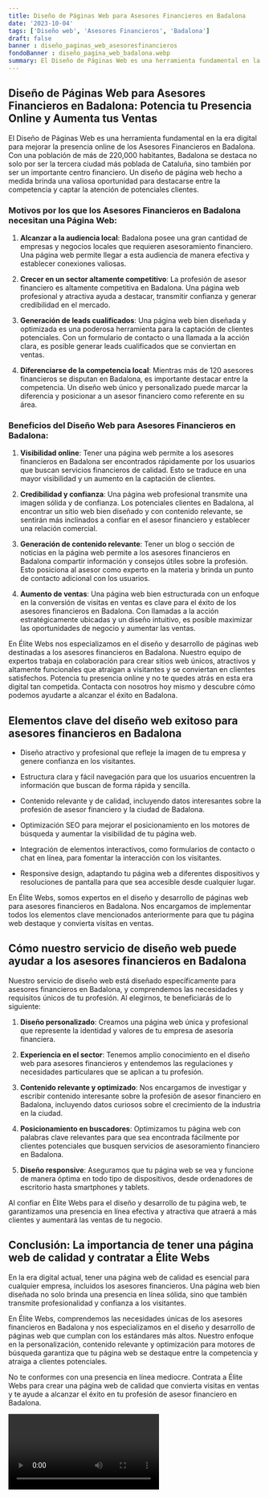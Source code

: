 ```yaml
---
title: Diseño de Páginas Web para Asesores Financieros en Badalona
date: '2023-10-04'
tags: ['Diseño web', 'Asesores Financieros', 'Badalona']
draft: false
banner : diseño_paginas_web_asesoresfinancieros
fondoBanner : diseño_pagina_web_badalona.webp
summary: El Diseño de Páginas Web es una herramienta fundamental en la era digital para mejorar la presencia online de los Asesores Financieros en Badalona. Con una población de más de 220,000 habitantes, Badalona se destaca no solo por ser la tercera ciudad más poblada de Cataluña, sino también por ser un importante centro financiero. Un diseño de página web hecho a medida brinda una valiosa oportunidad para destacarse entre la competencia y captar la atención de potenciales clientes.
---
```


## Diseño de Páginas Web para Asesores Financieros en Badalona: Potencia tu Presencia Online y Aumenta tus Ventas

El Diseño de Páginas Web es una herramienta fundamental en la era digital para mejorar la presencia online de los Asesores Financieros en Badalona. Con una población de más de 220,000 habitantes, Badalona se destaca no solo por ser la tercera ciudad más poblada de Cataluña, sino también por ser un importante centro financiero. Un diseño de página web hecho a medida brinda una valiosa oportunidad para destacarse entre la competencia y captar la atención de potenciales clientes.

### Motivos por los que los Asesores Financieros en Badalona necesitan una Página Web:

1. **Alcanzar a la audiencia local**: Badalona posee una gran cantidad de empresas y negocios locales que requieren asesoramiento financiero. Una página web permite llegar a esta audiencia de manera efectiva y establecer conexiones valiosas.

2. **Crecer en un sector altamente competitivo**: La profesión de asesor financiero es altamente competitiva en Badalona. Una página web profesional y atractiva ayuda a destacar, transmitir confianza y generar credibilidad en el mercado.

3. **Generación de leads cualificados**: Una página web bien diseñada y optimizada es una poderosa herramienta para la captación de clientes potenciales. Con un formulario de contacto o una llamada a la acción clara, es posible generar leads cualificados que se conviertan en ventas.

4. **Diferenciarse de la competencia local**: Mientras más de 120 asesores financieros se disputan en Badalona, es importante destacar entre la competencia. Un diseño web único y personalizado puede marcar la diferencia y posicionar a un asesor financiero como referente en su área.

### Beneficios del Diseño Web para Asesores Financieros en Badalona:

1. **Visibilidad online**: Tener una página web permite a los asesores financieros en Badalona ser encontrados rápidamente por los usuarios que buscan servicios financieros de calidad. Esto se traduce en una mayor visibilidad y un aumento en la captación de clientes.

2. **Credibilidad y confianza**: Una página web profesional transmite una imagen sólida y de confianza. Los potenciales clientes en Badalona, al encontrar un sitio web bien diseñado y con contenido relevante, se sentirán más inclinados a confiar en el asesor financiero y establecer una relación comercial.

3. **Generación de contenido relevante**: Tener un blog o sección de noticias en la página web permite a los asesores financieros en Badalona compartir información y consejos útiles sobre la profesión. Esto posiciona al asesor como experto en la materia y brinda un punto de contacto adicional con los usuarios.

4. **Aumento de ventas**: Una página web bien estructurada con un enfoque en la conversión de visitas en ventas es clave para el éxito de los asesores financieros en Badalona. Con llamadas a la acción estratégicamente ubicadas y un diseño intuitivo, es posible maximizar las oportunidades de negocio y aumentar las ventas.

En Élite Webs nos especializamos en el diseño y desarrollo de páginas web destinadas a los asesores financieros en Badalona. Nuestro equipo de expertos trabaja en colaboración para crear sitios web únicos, atractivos y altamente funcionales que atraigan a visitantes y se conviertan en clientes satisfechos. Potencia tu presencia online y no te quedes atrás en esta era digital tan competida. Contacta con nosotros hoy mismo y descubre cómo podemos ayudarte a alcanzar el éxito en Badalona.

<GifSeo />

<Cta />

## Elementos clave del diseño web exitoso para asesores financieros en Badalona

- Diseño atractivo y profesional que refleje la imagen de tu empresa y genere confianza en los visitantes.

- Estructura clara y fácil navegación para que los usuarios encuentren la información que buscan de forma rápida y sencilla.

- Contenido relevante y de calidad, incluyendo datos interesantes sobre la profesión de asesor financiero y la ciudad de Badalona.

- Optimización SEO para mejorar el posicionamiento en los motores de búsqueda y aumentar la visibilidad de tu página web.

- Integración de elementos interactivos, como formularios de contacto o chat en línea, para fomentar la interacción con los visitantes.

- Responsive design, adaptando tu página web a diferentes dispositivos y resoluciones de pantalla para que sea accesible desde cualquier lugar.

En Élite Webs, somos expertos en el diseño y desarrollo de páginas web para asesores financieros en Badalona. Nos encargamos de implementar todos los elementos clave mencionados anteriormente para que tu página web destaque y convierta visitas en ventas.

## Cómo nuestro servicio de diseño web puede ayudar a los asesores financieros en Badalona

Nuestro servicio de diseño web está diseñado específicamente para asesores financieros en Badalona, y comprendemos las necesidades y requisitos únicos de tu profesión. Al elegirnos, te beneficiarás de lo siguiente:

1. **Diseño personalizado**: Creamos una página web única y profesional que represente la identidad y valores de tu empresa de asesoría financiera.

2. **Experiencia en el sector**: Tenemos amplio conocimiento en el diseño web para asesores financieros y entendemos las regulaciones y necesidades particulares que se aplican a tu profesión.

3. **Contenido relevante y optimizado**: Nos encargamos de investigar y escribir contenido interesante sobre la profesión de asesor financiero en Badalona, incluyendo datos curiosos sobre el crecimiento de la industria en la ciudad.

4. **Posicionamiento en buscadores**: Optimizamos tu página web con palabras clave relevantes para que sea encontrada fácilmente por clientes potenciales que busquen servicios de asesoramiento financiero en Badalona.

5. **Diseño responsive**: Aseguramos que tu página web se vea y funcione de manera óptima en todo tipo de dispositivos, desde ordenadores de escritorio hasta smartphones y tablets.

Al confiar en Élite Webs para el diseño y desarrollo de tu página web, te garantizamos una presencia en línea efectiva y atractiva que atraerá a más clientes y aumentará las ventas de tu negocio.

## Conclusión: La importancia de tener una página web de calidad y contratar a Élite Webs

En la era digital actual, tener una página web de calidad es esencial para cualquier empresa, incluidos los asesores financieros. Una página web bien diseñada no solo brinda una presencia en línea sólida, sino que también transmite profesionalidad y confianza a los visitantes.

En Élite Webs, comprendemos las necesidades únicas de los asesores financieros en Badalona y nos especializamos en el diseño y desarrollo de páginas web que cumplan con los estándares más altos. Nuestro enfoque en la personalización, contenido relevante y optimización para motores de búsqueda garantiza que tu página web se destaque entre la competencia y atraiga a clientes potenciales.

No te conformes con una presencia en línea mediocre. Contrata a Élite Webs para crear una página web de calidad que convierta visitas en ventas y te ayude a alcanzar el éxito en tu profesión de asesor financiero en Badalona.

<Video />

<CtaBot job='Asesores Financieros' city='Badalona'/>

<Gmaps query='Badalona+españa+maps' />